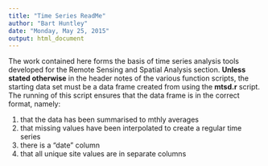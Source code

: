 ```yaml
---
title: "Time Series ReadMe"
author: "Bart Huntley"
date: "Monday, May 25, 2015"
output: html_document
---
```


The work contained here forms the basis of time series analysis tools developed for the Remote Sensing and Spatial Analysis section. **Unless stated otherwise** in the header notes of the various function scripts, the starting data set must be a data frame created from using the **mtsd.r** script. The running of this script ensures that the data frame is in the correct format, namely:

1. that the data has been summarised to mthly averages
2. that missing values have been interpolated to create a regular time series
3. there is a "date" column
4. that all unique site values are in separate columns